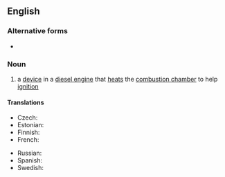 {{also|glowplug|glow-plug}}
==English==

===Alternative forms===
* {{l|en|glowplug}}

===Noun===
{{wikipedia}}
{{en-noun}}

# a [[device]] in a [[diesel engine]] that [[heat]]s the [[combustion chamber]] to help [[ignition]]

====Translations====
{{trans-top|plug that heats the combustion chamber}}
* Czech: {{t|cs|žhavící svíčka|f}}
* Estonian: {{t|et|eelsüüteküünal}}
* Finnish: {{t+|fi|hehkutulppa}}
* French: {{t+|fr|bougie de préchauffage|f}}
{{trans-mid}}
* Russian: {{t|ru|калильная свеча́|f}}
* Spanish: {{t+|es|bujía}}
* Swedish: {{t|sv|glödstift|c}}
{{trans-bottom}}